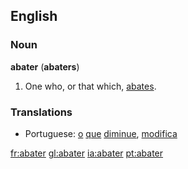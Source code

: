 ==English==

===Noun===
'''abater''' ('''abaters''')

#One who, or that which, [[abate]]s.

===Translations===
* Portuguese: [[o]] [[que]] [[diminue]], [[modifica]]

[[fr:abater]]
[[gl:abater]]
[[ia:abater]]
[[pt:abater]]